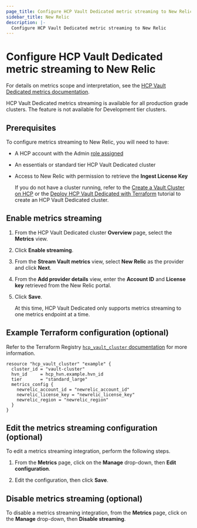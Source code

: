 ```yaml
---
page_title: Configure HCP Vault Dedicated metric streaming to New Relic
sidebar_title: New Relic
description: |-
  Configure HCP Vault Dedicated metric streaming to New Relic
---
```


# Configure HCP Vault Dedicated metric streaming to New Relic

For details on metrics scope and interpretation, see the [HCP Vault Dedicated metrics
documentation](/hcp/docs/vault/logs-metrics).

<Note title="Availability">

HCP Vault Dedicated metrics streaming is available for all
production grade clusters. The feature is not available for Development tier
clusters.

</Note>

## Prerequisites

To configure metrics streaming to New Relic, you will need to have:

- A HCP account with the Admin [role assigned](/hcp/docs/hcp/iam/access-management)
- An essentials or standard tier HCP Vault Dedicated cluster
- Access to New Relic with permission to retrieve the **Ingest License Key**

   <Note>

   If you do not have a cluster running, refer to the [Create a Vault Cluster on
   HCP](/vault/tutorials/get-started-hcp-vault-dedicated/get-started-vault) or  the [Deploy HCP Vault Dedicated with
   Terraform](/vault/tutorials/cloud-ops/terraform-hcp-provider-vault) tutorial to create an HCP Vault Dedicated
   cluster.

   </Note>

## Enable metrics streaming

1. From the HCP Vault Dedicated cluster **Overview** page, select the **Metrics** view.

1. Click **Enable streaming**.

1. From the **Stream Vault metrics** view, select **New Relic** as the provider and click **Next**.

1. From the **Add provider details** view, enter the **Account ID** and **License key** retrieved from the New Relic portal.

1. Click **Save**.

   <Note>

   At this time, HCP Vault Dedicated only supports metrics streaming to one
   metrics endpoint at a time.

   </Note>

## Example Terraform configuration (optional)

Refer to the Terraform Registry [`hcp_vault_cluster` documentation](https://registry.terraform.io/providers/hashicorp/hcp/latest/docs/resources/vault_cluster#nested-schema-for-audit_log_config)
for more information.

```hcl
resource "hcp_vault_cluster" "example" {
  cluster_id = "vault-cluster"
  hvn_id     = hcp_hvn.example.hvn_id
  tier       = "standard_large"
  metrics_config {
    newrelic_account_id = "newrelic_account_id"
    newrelic_license_key = "newrelic_license_key"
    newrelic_region = "newrelic_region"
  }
}
```

## Edit the metrics streaming configuration (optional)

To edit a metrics streaming integration, perform the following steps.

1. From the **Metrics** page, click on the **Manage** drop-down, then **Edit
   configuration**.

1. Edit the configuration, then click **Save**.

## Disable metrics streaming (optional)

To disable a metrics streaming integration, from the **Metrics** page, click on
the **Manage** drop-down, then **Disable streaming**.